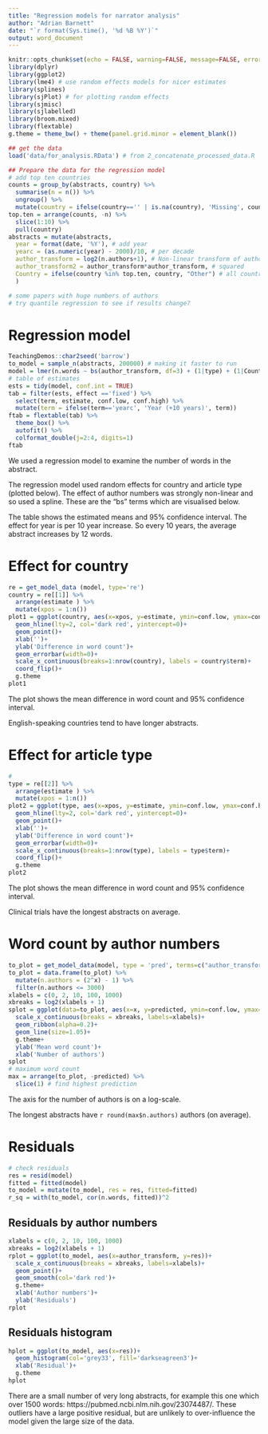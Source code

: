 ```yaml
---
title: "Regression models for narrator analysis"
author: "Adrian Barnett"
date: "`r format(Sys.time(), '%d %B %Y')`"
output: word_document
---
```


```r
knitr::opts_chunk$set(echo = FALSE, warning=FALSE, message=FALSE, error=FALSE, comment='', dpi=400)
library(dplyr)
library(ggplot2)
library(lme4) # use random effects models for nicer estimates
library(splines)
library(sjPlot) # for plotting random effects
library(sjmisc)
library(sjlabelled)
library(broom.mixed)
library(flextable)
g.theme = theme_bw() + theme(panel.grid.minor = element_blank())

## get the data
load('data/for_analysis.RData') # from 2_concatenate_processed_data.R

## Prepare the data for the regression model
# add top ten countries
counts = group_by(abstracts, country) %>%
  summarise(n = n()) %>%
  ungroup() %>%
  mutate(country = ifelse(country=='' | is.na(country), 'Missing', country))
top.ten = arrange(counts, -n) %>%
  slice(1:10) %>%
  pull(country)
abstracts = mutate(abstracts,
  year = format(date, '%Y'), # add year
  yearc = (as.numeric(year) - 2000)/10, # per decade
  author_transform = log2(n.authors+1), # Non-linear transform of author numbers
  author_transform2 = author_transform*author_transform, # squared
  Country = ifelse(country %in% top.ten, country, "Other") # all countries outside top 10 are "Other"
  )

# some papers with huge numbers of authors
# try quantile regression to see if results change?

```

# Regression model

```r
TeachingDemos::char2seed('barrow')
to_model = sample_n(abstracts, 200000) # making it faster to run
model = lmer(n.words ~ bs(author_transform, df=3) + (1|type) + (1|Country) + yearc, data=to_model)
# table of estimates
ests = tidy(model, conf.int = TRUE)
tab = filter(ests, effect =='fixed') %>%
  select(term, estimate, conf.low, conf.high) %>%
  mutate(term = ifelse(term=='yearc', 'Year (+10 years)', term))
ftab = flextable(tab) %>%
  theme_box() %>%
  autofit() %>%
  colformat_double(j=2:4, digits=1)
ftab
```

We used a regression model to examine the number of words in the abstract.

The regression model used random effects for country and article type (plotted below). The effect of author numbers was strongly non-linear and so used a spline. These are the "bs" terms which are visualised below.

The table shows the estimated means and 95% confidence interval. The effect for year is per 10 year increase. So every 10 years, the average abstract increases by 12 words.

# Effect for country

```r
re = get_model_data (model, type='re')
country = re[[1]] %>%
  arrange(estimate ) %>%
  mutate(xpos = 1:n())
plot1 = ggplot(country, aes(x=xpos, y=estimate, ymin=conf.low, ymax=conf.high))+
  geom_hline(lty=2, col='dark red', yintercept=0)+
  geom_point()+
  xlab('')+
  ylab('Difference in word count')+
  geom_errorbar(width=0)+
  scale_x_continuous(breaks=1:nrow(country), labels = country$term)+
  coord_flip()+
  g.theme
plot1
```

The plot shows the mean difference in word count and 95% confidence interval.

English-speaking countries tend to have longer abstracts.

# Effect for article type

```r
#
type = re[[2]] %>%
  arrange(estimate ) %>%
  mutate(xpos = 1:n())
plot2 = ggplot(type, aes(x=xpos, y=estimate, ymin=conf.low, ymax=conf.high))+
  geom_hline(lty=2, col='dark red', yintercept=0)+
  geom_point()+
  xlab('')+
  ylab('Difference in word count')+
  geom_errorbar(width=0)+
  scale_x_continuous(breaks=1:nrow(type), labels = type$term)+
  coord_flip()+
  g.theme
plot2
```

The plot shows the mean difference in word count and 95% confidence interval.

Clinical trials have the longest abstracts on average.

# Word count by author numbers

```r
to_plot = get_model_data(model, type = 'pred', terms=c("author_transform[all]"))
to_plot = data.frame(to_plot) %>%
  mutate(n.authors = (2^x) - 1) %>%
  filter(n.authors <= 3000)
xlabels = c(0, 2, 10, 100, 1000)
xbreaks = log2(xlabels + 1)
splot = ggplot(data=to_plot, aes(x=x, y=predicted, ymin=conf.low, ymax= conf.high))+
  scale_x_continuous(breaks = xbreaks, labels=xlabels)+
  geom_ribbon(alpha=0.2)+
  geom_line(size=1.05)+
  g.theme+
  ylab('Mean word count')+
  xlab('Number of authors')
splot
# maximum word count
max = arrange(to_plot, -predicted) %>% 
  slice(1) # find highest prediction
```

The axis for the number of authors is on a log-scale. 

The longest abstracts have `r round(max$n.authors)` authors (on average).

# Residuals

```r
# check residuals
res = resid(model)
fitted = fitted(model)
to_model = mutate(to_model, res = res, fitted=fitted)
r_sq = with(to_model, cor(n.words, fitted))^2
```


## Residuals by author numbers

```r
xlabels = c(0, 2, 10, 100, 1000)
xbreaks = log2(xlabels + 1)
rplot = ggplot(to_model, aes(x=author_transform, y=res))+
  scale_x_continuous(breaks = xbreaks, labels=xlabels)+
  geom_point()+
  geom_smooth(col='dark red')+
  g.theme+
  xlab('Author numbers')+
  ylab('Residuals')
rplot
```

## Residuals histogram

```r
hplot = ggplot(to_model, aes(x=res))+
  geom_histogram(col='grey33', fill='darkseagreen3')+
  xlab('Residual')+
  g.theme
hplot
```

There are a small number of very long abstracts, for example this one which over 1500 words: https://pubmed.ncbi.nlm.nih.gov/23074487/. These outliers have a large positive residual, but are unlikely to over-influence the model given the large size of the data. 
